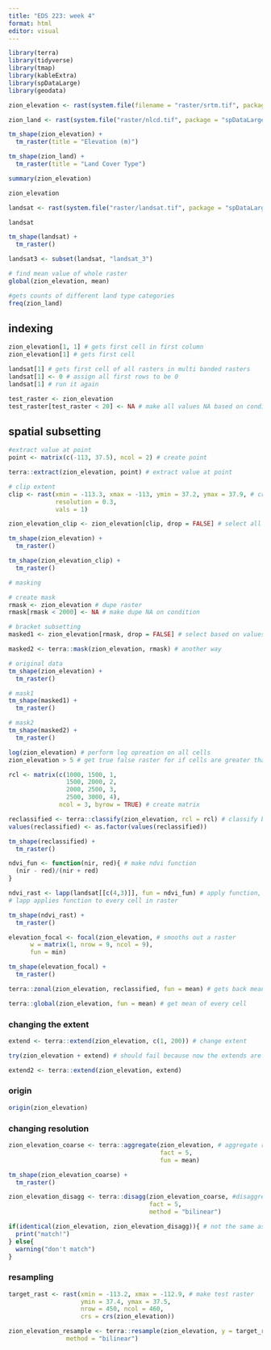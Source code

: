 ```yaml
---
title: "EDS 223: week 4"
format: html
editor: visual
---
```


```r
library(terra)
library(tidyverse)
library(tmap)
library(kableExtra)
library(spDataLarge)
library(geodata)
```

```r
zion_elevation <- rast(system.file(filename = "raster/srtm.tif", package = "spDataLarge"))

zion_land <- rast(system.file("raster/nlcd.tif", package = "spDataLarge"))
```

```r
tm_shape(zion_elevation) +
  tm_raster(title = "Elevation (m)")

tm_shape(zion_land) + 
  tm_raster(title = "Land Cover Type")
```
```r
summary(zion_elevation)
```
```r
zion_elevation
```

```r
landsat <- rast(system.file("raster/landsat.tif", package = "spDataLarge"))
```
```r
landsat
```

```r
tm_shape(landsat) +
  tm_raster()
```

```r
landsat3 <- subset(landsat, "landsat_3")
```

```r
# find mean value of whole raster
global(zion_elevation, mean)

#gets counts of different land type categories
freq(zion_land)
```
## indexing

```r
zion_elevation[1, 1] # gets first cell in first column
zion_elevation[1] # gets first cell

landsat[1] # gets first cell of all rasters in multi banded rasters
landsat[1] <- 0 # assign all first rows to be 0
landsat[1] # run it again

test_raster <- zion_elevation
test_raster[test_raster < 20] <- NA # make all values NA based on condition
```

## spatial subsetting
```r
#extract value at point
point <- matrix(c(-113, 37.5), ncol = 2) # create point

terra::extract(zion_elevation, point) # extract value at point
```

```r
# clip extent
clip <- rast(xmin = -113.3, xmax = -113, ymin = 37.2, ymax = 37.9, # create clip extent
             resolution = 0.3,
             vals = 1)

zion_elevation_clip <- zion_elevation[clip, drop = FALSE] # select all cells in extent, drop = FALSE keeps type a raster
```

```r
tm_shape(zion_elevation) +
  tm_raster()

tm_shape(zion_elevation_clip) +
  tm_raster()
```
```r
# masking

# create mask
rmask <- zion_elevation # dupe raster
rmask[rmask < 2000] <- NA # make dupe NA on condition

# bracket subsetting
masked1 <- zion_elevation[rmask, drop = FALSE] # select based on values of dupe

masked2 <- terra::mask(zion_elevation, rmask) # another way 
```

```r
# original data
tm_shape(zion_elevation) +
  tm_raster()

# mask1
tm_shape(masked1) +
  tm_raster()

# mask2
tm_shape(masked2) +
  tm_raster()
```

```r
log(zion_elevation) # perform log opreation on all cells
zion_elevation > 5 # get true false raster for if cells are greater than 5
```

```r
rcl <- matrix(c(1000, 1500, 1,
                1500, 2000, 2,
                2000, 2500, 3,
                2500, 3000, 4),
              ncol = 3, byrow = TRUE) # create matrix

reclassified <- terra::classify(zion_elevation, rcl = rcl) # classify by matrix value
values(reclassified) <- as.factor(values(reclassified))

tm_shape(reclassified) +
  tm_raster()
```
```r
ndvi_fun <- function(nir, red){ # make ndvi function
  (nir - red)/(nir + red)
}

ndvi_rast <- lapp(landsat[[c(4,3)]], fun = ndvi_fun) # apply function, feed it nir = 4, and red = 3
# lapp applies function to every cell in raster

tm_shape(ndvi_rast) + 
  tm_raster()
```

```r
elevation_focal <- focal(zion_elevation, # smooths out a raster
      w = matrix(1, nrow = 9, ncol = 9),
      fun = min)

tm_shape(elevation_focal) +
  tm_raster()
```

```r
terra::zonal(zion_elevation, reclassified, fun = mean) # gets back mean for each group, NOT A RASTER
```

```r
terra::global(zion_elevation, fun = mean) # get mean of every cell
```

### changing the extent

```r
extend <- terra::extend(zion_elevation, c(1, 200)) # change extent

try(zion_elevation + extend) # should fail because now the extends are different

extend2 <- terra::extend(zion_elevation, extend)
```

### origin

```r
origin(zion_elevation)
```
### changing resolution

```r
zion_elevation_coarse <- terra::aggregate(zion_elevation, # aggregate raster
                                          fact = 5,
                                          fun = mean)

tm_shape(zion_elevation_coarse) +
  tm_raster()

zion_elevation_disagg <- terra::disagg(zion_elevation_coarse, #disaggregate coarse raster
                                       fact = 5,
                                       method = "bilinear")

if(identical(zion_elevation, zion_elevation_disagg)){ # not the same as orig, lost data during aggregation
  print("match!")
} else{
  warning("don't match")
}
```

### resampling
```r
target_rast <- rast(xmin = -113.2, xmax = -112.9, # make test raster
                    ymin = 37.4, ymax = 37.5,
                    nrow = 450, ncol = 460,
                    crs = crs(zion_elevation))

zion_elevation_resample <- terra::resample(zion_elevation, y = target_rast, # resamples to match test raster
                method = "bilinear")
```

